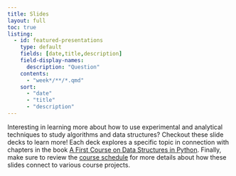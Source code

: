 ```yaml
---
title: Slides
layout: full
toc: true
listing:
  - id: featured-presentations
    type: default
    fields: [date,title,description]
    field-display-names:
      description: "Question"
    contents:
      - "week*/**/*.qmd"
    sort:
      - "date"
      - "title"
      - "description"
---
```


Interesting in learning more about how to use experimental and analytical
techniques to study algorithms and data structures? Checkout these slide decks
to learn more! Each deck explores a specific topic in connection with chapters
in the book [A First Course on Data Structures in
Python](https://donsheehy.github.io/datastructures/). Finally, make sure to
review the [course schedule](../schedule/index.qmd) for more details about how
these slides connect to various course projects.

:::{#featured-presentations}
:::
